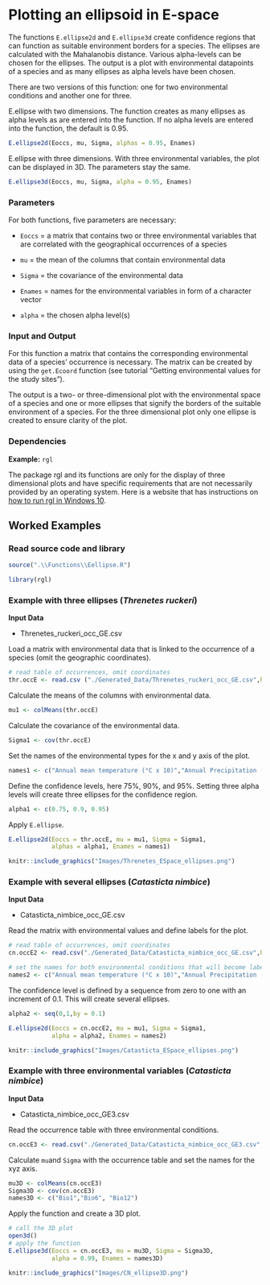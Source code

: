 
# Plotting an ellipsoid in E-space

The functions `E.ellipse2d` and `E.ellipse3d` create confidence regions that can function as suitable environment borders for a species. The ellipses are calculated with the Mahalanobis distance. Various alpha-levels can be chosen for the ellipses. The output is a plot with environmental datapoints of a species and as many ellipses as alpha levels have been chosen. 

There are two versions of this function: one for two environmental conditions and another one for three. 


E.ellipse with two dimensions. The function creates as many ellipses as alpha levels as are entered into the function. If no alpha levels are entered into the function, the default is 0.95.
```r
E.ellipse2d(Eoccs, mu, Sigma, alphas = 0.95, Enames)
```


E.ellipse with three dimensions. With three environmental variables, the plot can be displayed in 3D. The parameters stay the same.
```r
E.ellipse3d(Eoccs, mu, Sigma, alpha = 0.95, Enames)
```


### Parameters

For both functions, five parameters are necessary:


- `Eoccs` = a matrix that contains two or three environmental variables that are correlated with the geographical occurrences of a species

- `mu` = the mean of the columns that contain environmental data

- `Sigma` = the covariance of the environmental data

- `Enames` = names for the environmental variables in form of a character vector

- `alpha` = the chosen alpha level(s)


### Input and Output

For this function a matrix that contains the corresponding environmental data of a species' occurrence is necessary. The matrix can be created by using the `get.Ecoord` function (see tutorial “Getting environmental values for the study sites”).

The output is a two- or three-dimensional plot with the environmental space of a species and one or more ellipses that signify the borders of the suitable environment of a species. For the three dimensional plot only one ellipse is created to ensure clarity of the plot.


### Dependencies

**Example:** `rgl`

The package rgl and its functions are only for the display of three dimensional plots and have specific requirements that are not necessarily provided by an operating system. Here is a website that has instructions on 
[how to run rgl in Windows 10](https://medium.com/@bhargav.chippada/how-to-setup-opengl-on-mingw-w64-in-windows-10-64-bits-b77f350cea7e).


## Worked Examples


### Read source code and library


```r
source(".\\Functions\\Eellipse.R")
```


```r
library(rgl)
```


### Example with three ellipses (*Threnetes ruckeri*)


**Input Data**


- Threnetes_ruckeri_occ_GE.csv


Load a matrix with environmental data that is linked to the occurrence of a species (omit the geographic coordinates).
```r
# read table of occurrences, omit coordinates
thr.occE <- read.csv ("./Generated_Data/Threnetes_ruckeri_occ_GE.csv",header=T)[,-(1:2)]
```


Calculate the means of the columns with environmental data.
```r
mu1 <- colMeans(thr.occE)
```


Calculate the covariance of the environmental data.
```r
Sigma1 <- cov(thr.occE)
```


Set the names of the environmental types for the x and y axis of the plot.
```r
names1 <- c("Annual mean temperature (°C x 10)","Annual Precipitation (mm)") 
```


Define the confidence levels, here 75%, 90%, and 95%. Setting three alpha levels will create three ellipses for the confidence region.
```r
alpha1 <- c(0.75, 0.9, 0.95)
```


Apply `E.ellipse`.
```r
E.ellipse2d(Eoccs = thr.occE, mu = mu1, Sigma = Sigma1, 
            alphas = alpha1, Enames = names1)

```


```r
knitr::include_graphics("Images/Threnetes_ESpace_ellipses.png")
```


### Example with several ellipses (*Catasticta nimbice*)


**Input Data**

- Catasticta_nimbice_occ_GE.csv


Read the matrix with environmental values and define labels for the plot. 
```r
# read table of occurrences, omit coordinates
cn.occE2 <- read.csv("./Generated_Data/Catasticta_nimbice_occ_GE.csv",header=T)[,-(1:2)]

# set the names for both environmental conditions that will become labels for the plot
names2 <- c("Annual mean temperature (°C x 10)","Annual Precipitation (mm)") 
```


The confidence level is defined by a sequence from zero to one with an increment of 0.1. This will create several ellipses.
```r
alpha2 <- seq(0,1,by = 0.1)
```

```r
E.ellipse2d(Eoccs = cn.occE2, mu = mu1, Sigma = Sigma1, 
            alpha = alpha2, Enames = names2)
```


```r
knitr::include_graphics("Images/Catasticta_ESpace_ellipses.png")
```


### Example with three environmental variables (*Catasticta nimbice*)


**Input Data**


- Catasticta_nimbice_occ_GE3.csv


Read the occurrence table with three environmental conditions.
```r
cn.occE3 <- read.csv("./Generated_Data/Catasticta_nimbice_occ_GE3.csv",header=T)[,-(1:2)]
```


Calculate `mu`and `Sigma` with the occurrence table and set the names for the xyz axis.
```r
mu3D <- colMeans(cn.occE3)
Sigma3D <- cov(cn.occE3)
names3D <- c("Bio1","Bio6", "Bio12") 
```


Apply the function and create a 3D plot.
```r
# call the 3D plot
open3d()
# apply the function
E.ellipse3d(Eoccs = cn.occE3, mu = mu3D, Sigma = Sigma3D, 
            alpha = 0.99, Enames = names3D)
```


```r
knitr::include_graphics("Images/CN_ellipse3D.png")
```

